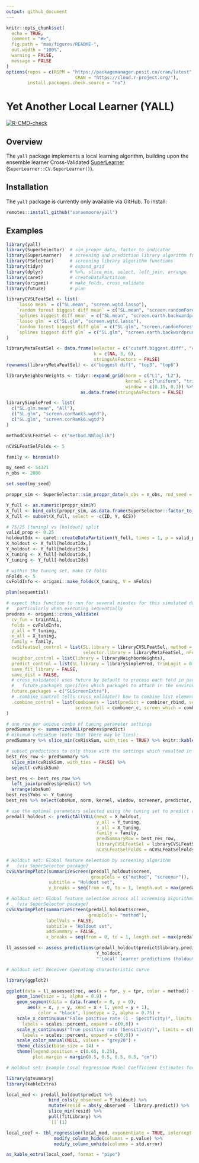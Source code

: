 ```yaml
---
output: github_document
---
```


```r
knitr::opts_chunk$set(
  echo = TRUE,
  comment = "#>",
  fig.path = "man/figures/README-",
  out.width = "100%",
  warning = FALSE,
  message = FALSE
)
options(repos = c(RSPM = "https://packagemanager.posit.co/cran/latest",
				          CRAN = "https://cloud.r-project.org/"),
        install.packages.check.source = "no")
```

# Yet Another Local Learner (YALL)

<!-- badges: start -->
[![R-CMD-check](https://github.com/saraemoore/yall/actions/workflows/R-CMD-check.yaml/badge.svg)](https://github.com/saraemoore/yall/actions/workflows/R-CMD-check.yaml)
<!-- badges: end -->

## Overview

The `yall` package implements a local learning algorithm, building upon the ensemble learner Cross-Validated [SuperLearner](https://github.com/ecpolley/SuperLearner) (`SuperLearner::CV.SuperLearner()`).

## Installation

The `yall` package is currently only available via GitHub. To install:

```r
remotes::install_github("saraemoore/yall")
```

## Examples

```r
library(yall)
library(SuperSelector)  # sim_proppr_data, factor_to_indicator
library(SuperLearner)   # screening and prediction library algorithm functions
library(FSelector)      # screening library algorithm functions
library(tidyr)          # expand_grid
library(dplyr)          # %>%, slice_min, select, left_join, arrange
library(caret)          # createDataPartition
library(origami)        # make_folds, cross_validate
library(future)         # plan

libraryCVSLFeatSel <- list(
    `lasso mean` = c("SL.mean", "screen.wgtd.lasso"),
    `random forest biggest diff mean` = c("SL.mean", "screen.randomForest.imp"),
    `splines biggest diff mean` = c("SL.mean", "screen.earth.backwardprune"),
    `lasso glm` = c("SL.glm", "screen.wgtd.lasso"),
    `random forest biggest diff glm` = c("SL.glm", "screen.randomForest.imp"),
    `splines biggest diff glm` = c("SL.glm", "screen.earth.backwardprune")
)

libraryMetaFeatSel <- data.frame(selector = c("cutoff.biggest.diff", "cutoff.k", "cutoff.k"),
                                 k = c(NA, 3, 6),
                                 stringsAsFactors = FALSE)
rownames(libraryMetaFeatSel) <- c("biggest diff", "top3", "top6")

libraryNeighborWeights <- tidyr::expand_grid(norm = c("L1", "L2"),
                                             kernel = c("uniform", "tricube"),
                                             window = c(0.15, 0.3)) %>%
                            as.data.frame(stringsAsFactors = FALSE)

librarySimplePred <- list(
  c("SL.glm.mean", "All"),
  c("SL.glm", "screen.corRank3.wgtd"),
  c("SL.glm", "screen.corRank6.wgtd")
)

methodCVSLFeatSel <- c("method.NNloglik")

nCVSLFeatSelFolds <- 5

family <- binomial()

my_seed <- 54321
n_obs <- 2000

set.seed(my_seed)
```

```r
proppr_sim <- SuperSelector::sim_proppr_data(n_obs = n_obs, rnd_seed = my_seed)

Y_full <- as.numeric(proppr_sim$Y)
X_full <- bind_cols(proppr_sim, as.data.frame(SuperSelector::factor_to_indicator("GCS", proppr_sim)))
X_full <- subset(X_full, select = -c(ID, Y, GCS))

# 75/25 [tuning] vs [holdout] split
valid_prop <- 0.25
holdoutIdx <- caret::createDataPartition(Y_full, times = 1, p = valid_prop)[[1]]
X_holdout <- X_full[holdoutIdx,]
Y_holdout <- Y_full[holdoutIdx]
X_tuning <- X_full[-holdoutIdx,]
Y_tuning <- Y_full[-holdoutIdx]

# within the tuning set, make CV folds
nFolds <- 5
cvFoldInfo <- origami::make_folds(X_tuning, V = nFolds)
```

```r
plan(sequential)

# expect this function to run for several minutes for this simulated dataset,
#   particularly when executing sequentially
predres <- origami::cross_validate(
  cv_fun = trainYALL,
  folds = cvFoldInfo,
  y_all = Y_tuning,
  x_all = X_tuning,
  family = family,
  cvSLfeatsel_control = list(SL.library = libraryCVSLFeatSel, method = methodCVSLFeatSel,
                             selector.library = libraryMetaFeatSel, nFolds = nCVSLFeatSelFolds),
  neighbor_control = list(library = libraryNeighborWeights),
  predict_control = list(SL.library = librarySimplePred, trimLogit = 0.001),
  save_fit_library = FALSE,
  save_dist = FALSE,
  # cross_validate() uses future by default to process each fold in parallel.
  #   future.packages specifies which packages to attach in the environment within each fold.
  future.packages = c("SLScreenExtra"),
  # .combine_control tells cross_validate() how to combine list elements from each fold's results
  .combine_control = list(combiners = list(predict = combiner_rbind, screen = combiner_rbind,
                          screen_full = combiner_c, screen_which = combiner_rbind))
)
```

```r
# one row per unique combo of tuning parameter settings
predSummary <- summarizeYALL(predres$predict)
# minimum cvRiskSum (note that there may be ties):
predSummary %>% slice_min(cvRiskSum, with_ties = TRUE) %>% knitr::kable()
```

```r
# subset predictions to only those with the settings which resulted in the min cvRiskSum
best_res_row <- predSummary %>%
  slice_min(cvRiskSum, with_ties = FALSE) %>%
  select(-cvRiskSum) 
```

```r
best_res <- best_res_row %>%
  left_join(predres$predict) %>%
  arrange(obsNum)
best_res$Yobs <- Y_tuning
best_res %>% select(obsNum, norm, kernel, window, screener, predictor, combo_method, selector, k, keep_names, windowFmtd, keep2, library.predict, Yobs) %>% head()

```

```r
# use the optimal parameters selected using the tuning set to predict outcomes in the holdout set
predall_holdout <- predictAllYALL(newX = X_holdout,
                                  y_all = Y_tuning,
                                  x_all = X_tuning,
                                  family = family,
                                  predSummaryRow = best_res_row,
                                  libraryCVSLFeatSel = libraryCVSLFeatSel,
                                  nCVSLFeatSelFolds = nCVSLFeatSelFolds)
```

```r
# Holdout set: Global feature selection by screening algorithm
#   (via SuperSelector package)
cvSLVarImpPlot2(summarizeScreen(predall_holdout$screen,
                                groupCols = c("method", "screener")),
                subtitle = "Holdout set",
                y_breaks = seq(from = 0, to = 1, length.out = max(predall_holdout$screen$fold) + 1))
```

```r
# Holdout set: Global feature selection across all screening algorithms
#   (via SuperSelector package)
cvSLVarImpPlot(summarizeScreen(predall_holdout$screen,
                               groupCols = "method"),
               labelVals = FALSE,
               subtitle = "Holdout set",
               addSummary = FALSE,
               x_breaks = seq(from = 0, to = 1, length.out = max(predall_holdout$screen$fold) + 1))
```

```r
ll_assessed <- assess_predictions(predall_holdout$predict$library.predict,
                                  Y_holdout,
                                  "'Local' learner predictions (holdout set)")
```

```r
# Holdout set: Receiver operating characteristic curve

library(ggplot2)

ggplot(data = ll_assessed$roc, aes(x = fpr, y = tpr, color = method)) +
    geom_line(size = 1, alpha = 0.9) +
    geom_segment(data = data.frame(x = 0, y = 0),
        aes(x = x, y = y, xend = x + 1, yend = y + 1),
            color = "black", linetype = 2, alpha = 0.75) +
    scale_x_continuous("False positive rate (1 - Specificity)", limits = c(-0.01, 1.01),
      labels = scales::percent, expand = c(0,0)) +
    scale_y_continuous("True positive rate (Sensitivity)", limits = c(0, 1),
      labels = scales::percent, expand = c(0,0)) +
    scale_color_manual(NULL, values = "grey20") +
    theme_classic(base_size = 14) +
    theme(legend.position = c(0.65, 0.25),
          plot.margin = margin(0.5, 0.5, 0.5, 0.5, "cm"))
```

```r
# Holdout set: Example Local Regression Model Coefficient Estimates for a single observation

library(gtsummary)
library(kableExtra)

local_mod <- predall_holdout$predict %>%
                bind_cols(y_observed = Y_holdout) %>%
                mutate(resid = abs(y_observed - library.predict)) %>%
                slice_min(resid) %>%
                pull(fitLibrary) %>%
                `[[`(1)

local_coef <- tbl_regression(local_mod, exponentiate = TRUE, intercept = TRUE) %>%
                  modify_column_hide(columns = p.value) %>%
                  modify_column_unhide(columns = std.error)

as_kable_extra(local_coef, format = "pipe")
```